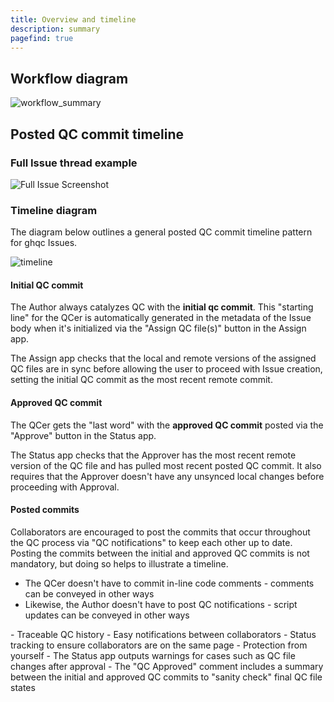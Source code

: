 ```yaml
---
title: Overview and timeline
description: summary
pagefind: true
---
```



## Workflow diagram

![workflow_summary](/ghqc-docs/workflow_summary.png)


## Posted QC commit timeline

### Full Issue thread example


<div style="width: 100%; overflow-x: auto;">
  <img
    src="/ghqc-docs/full_issue_new.png"
    style="max-width: 100%; height: auto; display: block; margin: 0 auto;"
    alt="Full Issue Screenshot"
  />
</div>

### Timeline diagram

The diagram below outlines a general posted QC commit timeline pattern for ghqc Issues.

![timeline](/ghqc-docs/posted_qc_commit_timeline.png)

#### Initial QC commit

The Author always catalyzes QC with the **initial qc commit**. This "starting line" for the QCer is automatically generated in the metadata of the Issue body when it's 
initialized via the "Assign QC file(s)" button in the Assign app.

The Assign app checks that the local and remote versions of the assigned QC files are in sync before allowing the user to proceed with Issue creation, 
setting the initial QC commit as the most recent remote commit. 

#### Approved QC commit 

The QCer gets the "last word" with the **approved QC commit** posted via the "Approve" button in the Status app.

The Status app checks that the Approver has the most recent remote version of the QC file and has pulled most recent posted QC commit.
It also requires that the Approver doesn't have any unsynced local changes before proceeding with Approval.

#### Posted commits

Collaborators are encouraged to post the commits that occur throughout the QC process via "QC notifications" to keep each other up to date.\
Posting the commits between the initial and approved QC commits is not mandatory, but doing so helps to illustrate a timeline. 

- The QCer doesn't have to commit in-line code comments - comments can be conveyed in other ways
- Likewise, the Author doesn't have to post QC notifications - script updates can be conveyed in other ways

<Aside type="tip" title="The benefits of posting QC commits">
  - Traceable QC history
  - Easy notifications between collaborators
  - Status tracking to ensure collaborators are on the same page
  - Protection from yourself 
      - The Status app outputs warnings for cases such as QC file changes after approval
      - The "QC Approved" comment includes a summary between the initial and approved QC commits to "sanity check" final QC file states
</Aside>



